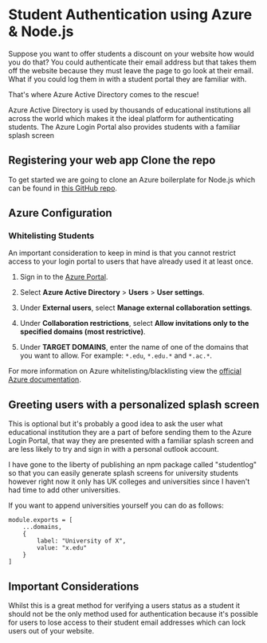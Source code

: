 <div className="blog">

# Student Authentication using Azure & Node.js

<span>Suppose you want to offer students a discount on your website how would you do that? You could authenticate their email address but that takes them off the website because they must leave the page to go look at their email. What if you could log them in with a student portal they are familiar with.</span>

That's where Azure Active Directory comes to the rescue!

Azure Active Directory is used by thousands of educational institutions all across the world which makes it the ideal platform for authenticating students. The Azure Login Portal also provides students with a familiar splash screen

## Registering your web app Clone the repo 

<span>To get started we are going to clone an Azure boilerplate for Node.js which can be found in</span> <a href="">this GitHub repo</a>.

## Azure Configuration 

###  Whitelisting Students 

An important consideration to keep in mind is that you cannot restrict access to your login portal to users that have already used it at least once.

1. <span>Sign in to the</span> <a href="">Azure Portal</a>.

2. Select **Azure Active Directory** > **Users** > **User settings**.
3. Under **External users**, select **Manage external collaboration settings**.
4. Under **Collaboration restrictions**, select **Allow invitations only to the specified domains (most restrictive)**.
5. Under **TARGET DOMAINS**, enter the name of one of the domains that you want to allow. For example: `*.edu`, `*.edu.*` and `*.ac.*`.

<span>For more information on Azure whitelisting/blacklisting view the</span> <a href="">official Azure documentation</a>.

## Greeting users with a personalized splash screen

This is optional but it's probably a good idea to ask the user what educational institution they are a part of before sending them to the Azure Login Portal, that way they are presented with a familiar splash screen and are less likely to try and sign in with a personal outlook account.

I have gone to the liberty of publishing an npm package called "studentlog" so that you can easily generate splash screens for university students however right now it only has UK colleges and universities since I haven't had time to add other universities.

If you want to append universities yourself you can do as follows:

```
module.exports = [
    ...domains,
    {
        label: "University of X",
        value: "x.edu"
    }
]
```

## Important Considerations

Whilst this is a great method for verifying a users status as a student it should not be the only method used for authentication because it's possible for users to lose access to their student email addresses which can lock users out of your website.

</div>